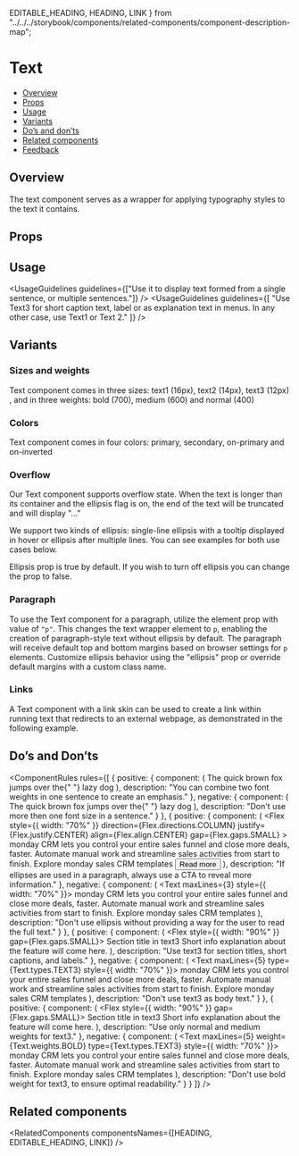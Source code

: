   EDITABLE_HEADING,
  HEADING,
  LINK
} from "../../../storybook/components/related-components/component-description-map";

<Meta of={TextStories} />

# Text

- [Overview](#overview)
- [Props](#props)
- [Usage](#usage)
- [Variants](#variants)
- [Do’s and don’ts](#dos-and-donts)
- [Related components](#related-components)
- [Feedback](#feedback)

## Overview

The text component serves as a wrapper for applying typography styles to the text it contains.

<Canvas of={TextStories.Overview} />

<TipHeading />

## Props

<PropsTable />

## Usage

<UsageGuidelines guidelines={["Use it to display text formed from a single sentence, or multiple sentences."]} />
<UsageGuidelines
  guidelines={[
    "Use Text3 for short caption text, label or as explanation text in menus. In any other case, use Text1 or Text 2."
  ]}
/>

## Variants

### Sizes and weights

Text component comes in three sizes: text1 (16px), text2 (14px), text3 (12px) , and in three weights: bold (700), medium (600) and normal (400)

<Canvas of={TextStories.SizesAndWeights} />

### Colors

Text component comes in four colors: primary, secondary, on-primary and on-inverted

<Canvas of={TextStories.Colors} />

### Overflow

Our Text component supports overflow state.
When the text is longer than its container and the ellipsis flag is on, the end of the text will be truncated and will display "..."

We support two kinds of ellipsis: single-line ellipsis with a tooltip displayed in hover or ellipsis after multiple lines. You can see examples for both use cases below.

<Canvas of={TextStories.Overflow} />

<Tip>Ellipsis prop is true by default. If you wish to turn off ellipsis you can change the prop to false.</Tip>

### Paragraph

To use the Text component for a paragraph, utilize the element prop with value of `"p"`.
This changes the text wrapper element to `p`, enabling the creation of paragraph-style text without ellipsis by default.
The paragraph will receive default top and bottom margins based on browser settings for `p` elements.
Customize ellipsis behavior using the "ellipsis" prop or override default margins with a custom class name.

<Canvas of={TextStories.Paragraph} />

### Links

A Text component with a link skin can be used to create a link within running text that redirects to an external webpage, as demonstrated in the following example.

<Canvas of={TextStories.LinksInsideRunningText} />

<TipLink />

## Do’s and Don’ts

<ComponentRules
  rules={[
    {
      positive: {
        component: (
          <Text type={Text.types.TEXT1} element="span">
            The quick brown fox jumps over the{" "}
            <Text type={Text.types.TEXT1} weight={Text.weights.BOLD} element="span">
              lazy dog
            </Text>
          </Text>
        ),
        description: "You can combine two font weights in one sentence to create an emphasis."
      },
      negative: {
        component: (
          <Text type={Text.types.TEXT2} element="span">
            The quick brown fox jumps over the{" "}
            <Text type={Text.types.TEXT1} element="span">
              lazy dog
            </Text>
          </Text>
        ),
        description: "Don't use more then one font size in a sentence."
      }
    },
    {
      positive: {
        component: (
          <Flex
            style={{ width: "70%" }}
            direction={Flex.directions.COLUMN}
            justify={Flex.justify.CENTER}
            align={Flex.align.CENTER}
            gap={Flex.gaps.SMALL}
          >
            <Text maxLines={3}>
              monday CRM lets you control your entire sales funnel and close more deals, faster. Automate manual work
              and streamline sales activities from start to finish. Explore monday sales CRM templates
            </Text>
            <Button kind={Button.kinds.TERTIARY}>Read more</Button>
          </Flex>
        ),
        description: "If ellipses are used in a paragraph, always use a CTA to reveal more information."
      },
      negative: {
        component: (
          <Text maxLines={3} style={{ width: "70%" }}>
            monday CRM lets you control your entire sales funnel and close more deals, faster. Automate manual work and
            streamline sales activities from start to finish. Explore monday sales CRM templates
          </Text>
        ),
        description: "Don't use ellipsis without providing a way for the user to read the full text."
      }
    },
    {
      positive: {
        component: (
          <Flex
            direction={Flex.directions.COLUMN}
            align={Flex.align.START}
            gap={Flex.gaps.XS}
            className={styles.textBoxContainer}
          >
            <Flex style={{ width: "90%" }} gap={Flex.gaps.SMALL}>
              <Icon icon={Link} />
              <Text color="secondary" maxLines={3} type={Text.types.TEXT3}>
                Section title in text3
              </Text>
            </Flex>
            <Text className={styles.textBoxContent} maxLines={3} type={Text.types.TEXT1}>
              Short info explanation about the feature will come here.
            </Text>
          </Flex>
        ),
        description: "Use text3 for section titles, short captions, and labels."
      },
      negative: {
        component: (
          <Text maxLines={5} type={Text.types.TEXT3} style={{ width: "70%" }}>
            monday CRM lets you control your entire sales funnel and close more deals, faster. Automate manual work and
            streamline sales activities from start to finish. Explore monday sales CRM templates
          </Text>
        ),
        description: "Don't use text3 as body text."
      }
    },
    {
      positive: {
        component: (
          <Flex
            direction={Flex.directions.COLUMN}
            align={Flex.align.START}
            gap={Flex.gaps.XS}
            className={styles.textBoxContainer}
          >
            <Flex style={{ width: "90%" }} gap={Flex.gaps.SMALL}>
              <Icon icon={Link} />
              <Text color="secondary" maxLines={3} type={Text.types.TEXT3}>
                Section title in text3
              </Text>
            </Flex>
            <Text className={styles.textBoxContent} maxLines={3} type={Text.types.TEXT1}>
              Short info explanation about the feature will come here.
            </Text>
          </Flex>
        ),
        description: "Use only normal and medium weights for text3."
      },
      negative: {
        component: (
          <Text maxLines={5} weight={Text.weights.BOLD} type={Text.types.TEXT3} style={{ width: "70%" }}>
            monday CRM lets you control your entire sales funnel and close more deals, faster. Automate manual work and
            streamline sales activities from start to finish. Explore monday sales CRM templates
          </Text>
        ),
        description: "Don't use bold weight for text3, to ensure optimal readability."
      }
    }
  ]}
/>

## Related components

<RelatedComponents componentsNames={[HEADING, EDITABLE_HEADING, LINK]} />
